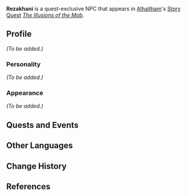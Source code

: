 {{Meta
<!-- Remove this template after adding the missing info -->
|missing_NPC_profile  = yes
}}
{{Character Infobox
|type             = Quest NPC
|image            = NPC Rezakhani.png
|realname         = <!-- Optional, if different from in-game name -->
|deceased         = <!-- Past (for deceased prior to events of the game) or free response -->
|region           = Sumeru
|location         = <!-- Where the character appears, if different from Region -->
|affiliation      = Haravatat
|title            = 

|ancestry         = <!-- Clan/family -->
|father           = 
|mother           = 
|spouse           = 
|sibling          = 
|child            = 
|relative         = 

|voiceEN          = [[imdb:nm8755384|Luis Alfonso]]<ref name="Luis Alfonso">Twitter: [https://twitter.com/luisalfonso_va/status/1615741741625212933 EN VA Self Announcement]</ref>
|voiceCN          = 
|voiceJP          = 
|dialoguereward   = 
}}
'''Rezakhani''' is a quest-exclusive NPC that appears in [[Alhaitham]]'s [[Story Quest]] ''[[The Illusions of the Mob]]''.

==Profile==
<!--Detailed story/lore information goes here.-->
''(To be added.)''

===Personality===
''(To be added.)''

===Appearance===
<!--Keep appearance section short and concise. Limit to 2 paragraphs with 3-4 sentences each.-->
''(To be added.)''

==Quests and Events==
{{Quests and Events}}
<!--
==Trivia==
* 
-->
==Other Languages==
{{Other Languages
|default_hidden = 1
|en      = Rezakhani
|zhs     = 雷萨哈尼
|zhs_rm  = Léisàhāní
|zht     = 雷薩哈尼
|zht_rm  = Léisàhāní
|ja      = レザハニ
|ja_rm   = Rezahani
|ko      = 레자카니
|es      = Rezajani
|fr      = Rezakhani
|ru      = Резахани
|th      = Rezakhani
|vi      = Rezakhani
|de      = Rezakhani
|id      = Rezakhani
|pt      = Rezakhani
|tr      = Rezakhani
|it      = Rezakhani
}}

==Change History==
{{Change History|3.4}}

==References==
{{Reflist}}
